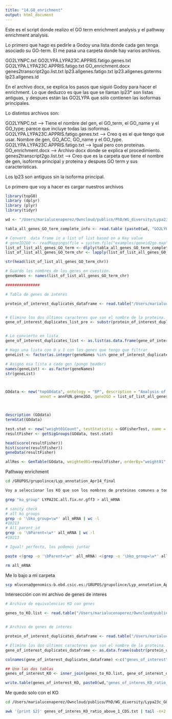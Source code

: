 ```yaml
---
title: "14.GO_enrichment"
output: html_document
---
```


Este es el script donde realizo el GO term enrichment analysis y el pathway enrichment analysis. 

Lo primero que hago es pedirle a Godoy una lista donde cada gen tenga asociado su GO-term. El me pasa una carpeta donde hay varios archivos.

GO2LYNPC.txt
GO2LYPA.LYPA23C.APPRIS.fatigo.genes.txt
GO2LYPA.LYPA23C.APPRIS.fatigo.txt
GO_enrichment.docx
genes2transcript2go.list.txt
lp23.allgenes.fatigo.txt
lp23.allgenes.goterms
lp23.allgenes.id

En el archivo docx, se explica los pasos que siguió Godoy para hacer el enrichment. Lo que deduzco es que las que se llaman lp23* son listas antiguas, y despues están las GO2LYPA que sólo contienen las isoformas principales. 

Lo distintos archivos son:

GO2LYNPC.txt --> Tiene el nombre del gen, el GO_term, el GO_name y el GO_type; parece que incluye todas las isoformas.
GO2LYPA.LYPA23C.APPRIS.fatigo.genes.txt --> Creo q es el que tengo que usar. Nombre de gen, GO_ACC, GO_name y el GO_type.
GO2LYPA.LYPA23C.APPRIS.fatigo.txt --> Igual pero con proteinas.
GO_enrichment.docx --> Archivo docx donde se explica el procedimiento.
genes2transcript2go.list.txt --> Creo que es la carpeta que tiene el nombre de gen, isoforma principal y proteina y despues GO term y sus características.

Los lp23 son antiguos sin la isoforma principal.

Lo primero que voy a hacer es cargar nuestros archivos

```r


library(topGO)
library (dplyr)
library (plyr)
library(tidyr)

wd <- "/Users/marialucenaperez/Owncloud/publico/PhD/WG_diversity/Lypa23c_GO_terms_KO_terms_annotation/"

tabla_all_genes_GO_term_complete_info <- read.table (paste0(wd, "GO2LYPA.LYPA23C.APPRIS.fatigo.genes.txt"), sep="\t", header = T) %>% select (., GENE_NAME, GO_ACC) %>% mutate (GO_ACC=as.character(GO_ACC))

# Convert  data frame in a list of list based on a Key value
# geneID2GO <- readMappings(file = system.file("examples/geneid2go.map", package = "topGO"))
list_of_list_all_genes_GO_term <- dlply(tabla_all_genes_GO_term_complete_info, .(GENE_NAME), function(x)x$GO_ACC)
list_of_list_all_genes_GO_term_chr <- lapply(list_of_list_all_genes_GO_term, function(x) as.character(unlist(x)))

str(head(list_of_list_all_genes_GO_term_chr))

# Guardo los nombres de los genes en cuestión. 
geneNames <- names(list_of_list_all_genes_GO_term_chr)

###############

# Tabla de genes de interes

protein_of_interest_duplicates_dataframe <- read.table("/Users/marialucenaperez/Owncloud/publico/PhD/WG_diversity/ANGSD/sfs/list_for_venn_lynx_lynx_lynx_pardinus_ratio_above_1_CDS.txt", header=T) %>%  separate(genes_in_common_lynx_lynx_lynx_pardinus, c("genes"), "_") 


# Elimino los dos últimos caracteres que son el nombre de la proteina.
gene_of_interest_duplicates_list_pre <- substr(protein_of_interest_duplicates_dataframe$genes,1,nchar(protein_of_interest_duplicates_dataframe$genes)-2)


# Lo convierto en lista
gene_of_interest_duplicates_list <- as.list(as.data.frame(gene_of_interest_duplicates_list_pre))

# Hago una lista con 0 y 1 con los genes que tengo que filtrar
geneList <- factor(as.integer(geneNames %in% gene_of_interest_duplicates_list))

# Asigno esa lista a cada gen (pongo header)
names(geneList) <- as.factor(geneNames)
str(geneList)



GOdata <- new("topGOdata", ontology = "BP", description = "Analysis of CDS with a ratio above 1", allGenes = geneList,
               annot = annFUN.gene2GO, gene2GO = list_of_list_all_genes_GO_term_chr)



description (GOdata)
termStat(GOdata)

test.stat <- new("weight01Count", testStatistic = GOFisherTest, name = "Fisher test")
resultFisher <- getSigGroups(GOdata, test.stat)

head(score(resultFisher))
hist(score(resultFisher))
geneData(resultFisher)

allRes <- GenTable(GOdata, weighted01=resultFisher, orderBy="weight01", ranksOf="weight01", topNodes=20 )

```



Pathway enrichment

```bash

cd /GRUPOS/grupolince/Lyp_annotation_Apr14_final

Voy a seleccionar los KO que son los nombres de proteinas comunes a todos

grep "ko_group" LYPA23C.all.fix.nr.gff3 > all_mRNA

# sanity check
# all ko groups
grep -o '\bko_group=\w*' all_mRNA | wc -l
#10213
# All parent_id
grep -o '\bParent=\w*' all_mRNA | wc -l
#10213

# Igual! perfecto, los podemos juntar

paste <(grep -o '\bParent=\w*' all_mRNA) <(grep -o '\bko_group=\w*' all_mRNA) | sed 's/Parent=//g' | sed 's/ko_group=//g' > genes_to_KO.txt

rm all_mRNA

```

Me lo bajo a mi carpeta


```bash
scp mlucena@genomics-b.ebd.csic.es:/GRUPOS/grupolince/Lyp_annotation_Apr14_final/genes_to_KO.txt /Users/marialucenaperez/Owncloud/publico/PhD/WG_diversity/Lypa23c_GO_terms_KO_terms_annotation
```

Intersección con mi archivo de genes de interes

```r
# Archivo de equivalencias KO con genes

genes_to_KO.list <- read.table("/Users/marialucenaperez/Owncloud/publico/PhD/WG_diversity/Lypa23c_GO_terms_KO_terms_annotation/genes_to_KO.txt", header=F)


# Archivo de genes de interes

protein_of_interest_duplicates_dataframe <- read.table("/Users/marialucenaperez/Owncloud/publico/PhD/WG_diversity/ANGSD/sfs/list_for_venn_lynx_lynx_lynx_pardinus_ratio_above_1_CDS.txt", header=T) %>%  separate(genes_in_common_lynx_lynx_lynx_pardinus, c("genes"), "_") 

# Elimino los dos últimos caracteres que son el nombre de la proteina.
gene_of_interest_duplicates_dataframe <- as.data.frame(substr(protein_of_interest_duplicates_dataframe$genes,1,nchar(protein_of_interest_duplicates_dataframe$genes)-2))

colnames(gene_of_interest_duplicates_dataframe) <-c("genes_of_interest")

## Uno las dos tablas
genes_of_interest_KO <- inner_join(genes_to_KO.list, gene_of_interest_duplicates_dataframe, by=c("V1"="genes_of_interest")) %>%  distinct(V1,V2, .keep_all = TRUE)

write.table(genes_of_interest_KO, paste0(wd,"genes_of_interes_KO_ratio_above_1_CDS.txt"), row.names = F, quote = F)

```

Me quedo solo con el KO


```bash

cd /Users/marialucenaperez/Owncloud/publico/PhD/WG_diversity/Lypa23c_GO_terms_KO_terms_annotation/

awk '{print $2}' genes_of_interes_KO_ratio_above_1_CDS.txt | tail -n+2 > KO_ratio_above_1_CDS.txt

```






